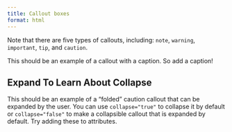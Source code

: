 ```yaml
---
title: Callout boxes
format: html
---
```


::: callout-note
Note that there are five types of callouts, including: `note`, `warning`, `important`, `tip`, and `caution`.
:::

::: callout-tip
This should be an example of a callout with a caption. So add a caption!
:::

::: callout-caution
## Expand To Learn About Collapse

This should be an example of a "folded" caution callout that can be expanded by the user. You can use `collapse="true"` to collapse it by default or `collapse="false"` to make a collapsible callout that is expanded by default. Try adding these to attributes.
:::
